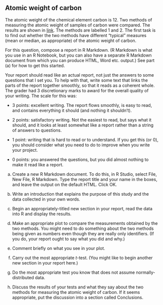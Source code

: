 ##  Atomic weight of carbon


 The atomic weight of the chemical element
carbon is 12. Two methods of measuring the atomic weight of samples of
carbon were compared. The results are shown in
[link](http://ritsokiguess.site/datafiles/carbon.txt). The methods
are labelled 1 and 2.  The first task is to find out whether the two
methods have different "typical" measures (mean or median, as
appropriate) of the atomic weight of carbon.

For this question, compose a report in R Markdown.  (R Markdown is
what you use in an R Notebook, but you can also have a separate R
Markdown document from which you can produce HTML, Word etc. output.)
See part (a) for how to get this started.

Your report should
read like an actual report, not just the answers to some questions
that I set you. To help with that, write some text that links the
parts of the report together smoothly, so that it reads as a coherent
whole. The grader had 3 discretionary marks to award for the overall
quality of your writing. The scale for this was:



* 3 points: excellent writing. The report flows smoothly, is easy
to read, and contains everything it should (and nothing it
shouldn't).

* 2 points: satisfactory writing. Not the easiest to read, but
says what it should, and it looks at least somewhat like a report
rather than a string of answers to questions.

* 1 point: writing that is hard to read or to understand. If you
get this (or 0), you should consider what you need to do to improve
when you write your project.

* 0 points: you answered the questions, but you did almost nothing
to make it read like a report.



(a) Create a new R Markdown document. To do this, in R Studio, select File,
New File, R Markdown. Type the report title and your name in the
boxes, and leave the output on the default HTML. Click OK. 


(b) Write an introduction that explains the purpose of this
study and the data collected in your own words.



(c) Begin an appropriately-titled new section in your report,
read the data into R and display the results.



(d) Make an appropriate plot to compare the measurements
obtained by the two methods. You might need to do something about
the two methods being given as numbers even though they are really
only identifiers. (If you do, your report ought to say what you did
and why.)



(e) Comment briefly on what you see in your plot.



(f) Carry out the most appropriate $t$-test. (You might like to
begin another new section in your report here.)



(g) Do the most appropriate test you know that does not assume
normally-distributed data.



(h) Discuss the results of your tests and what they say about
the two methods for measuring the atomic weight of carbon. If it
seems appropriate, put the discussion into a section called
Conclusions. 





